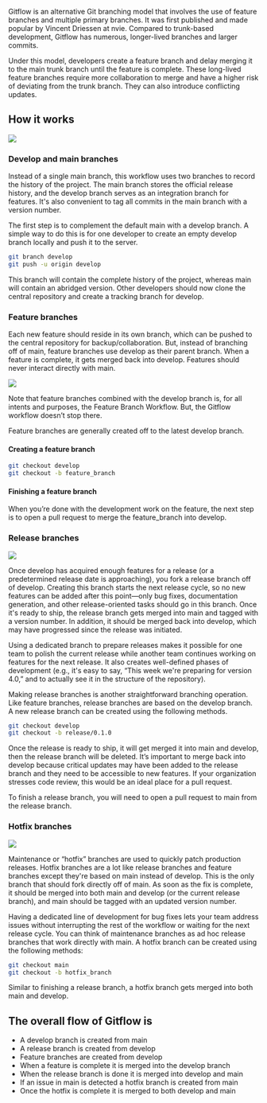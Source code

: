 Gitflow is an alternative Git branching model that involves the use of feature branches and multiple primary branches.
It was first published and made popular by Vincent Driessen at nvie. Compared to trunk-based development, Gitflow has
numerous, longer-lived branches and larger commits.

Under this model, developers create a feature branch and delay merging it to the main trunk branch until the feature is
complete. These long-lived feature branches require more collaboration to merge and have a higher risk of deviating from
the trunk branch. They can also introduce conflicting updates.

## How it works
![](https://wac-cdn.atlassian.com/dam/jcr:a13c18d6-94f3-4fc4-84fb-2b8f1b2fd339/01%20How%20it%20works.svg?cdnVersion=824)

### Develop and main branches
Instead of a single main branch, this workflow uses two branches to record the history of the project.
The main branch stores the official release history, and the develop branch serves as an integration branch for features.
It's also convenient to tag all commits in the main branch with a version number.

The first step is to complement the default main with a develop branch. A simple way to do this is for one developer
to create an empty develop branch locally and push it to the server.

```bash
git branch develop
git push -u origin develop
```

This branch will contain the complete history of the project, whereas main will contain an abridged version.
Other developers should now clone the central repository and create a tracking branch for develop.

### Feature branches
Each new feature should reside in its own branch, which can be pushed to the central repository for backup/collaboration.
But, instead of branching off of main, feature branches use develop as their parent branch. When a feature is complete,
it gets merged back into develop. Features should never interact directly with main.

![](https://wac-cdn.atlassian.com/dam/jcr:34c86360-8dea-4be4-92f7-6597d4d5bfae/02%20Feature%20branches.svg?cdnVersion=824)

Note that feature branches combined with the develop branch is, for all intents and purposes, the Feature Branch Workflow.
But, the Gitflow workflow doesn’t stop there.

Feature branches are generally created off to the latest develop branch.

#### Creating a feature branch
```bash
git checkout develop
git checkout -b feature_branch
```

#### Finishing a feature branch
When you’re done with the development work on the feature, the next step is to open a pull request to merge the feature_branch into develop.

### Release branches
![](https://wac-cdn.atlassian.com/dam/jcr:8f00f1a4-ef2d-498a-a2c6-8020bb97902f/03%20Release%20branches.svg?cdnVersion=824)

Once develop has acquired enough features for a release (or a predetermined release date is approaching), you fork a
release branch off of develop. Creating this branch starts the next release cycle, so no new features can be added after
this point—only bug fixes, documentation generation, and other release-oriented tasks should go in this branch.
Once it's ready to ship, the release branch gets merged into main and tagged with a version number. In addition,
it should be merged back into develop, which may have progressed since the release was initiated.

Using a dedicated branch to prepare releases makes it possible for one team to polish the current release while another
team continues working on features for the next release. It also creates well-defined phases of development
(e.g., it's easy to say, “This week we're preparing for version 4.0,” and to actually see it in the structure of the repository).

Making release branches is another straightforward branching operation. Like feature branches, release branches are
based on the develop branch. A new release branch can be created using the following methods.

```bash
git checkout develop
git checkout -b release/0.1.0
```

Once the release is ready to ship, it will get merged it into main and develop, then the release branch will be deleted.
It’s important to merge back into develop because critical updates may have been added to the release branch and they
need to be accessible to new features. If your organization stresses code review, this would be an ideal place for a pull request.

To finish a release branch, you will need to open a pull request to main from the release branch.

### Hotfix branches
![](https://wac-cdn.atlassian.com/dam/jcr:cc0b526e-adb7-4d45-874e-9bcea9898b4a/04%20Hotfix%20branches.svg?cdnVersion=824)

Maintenance or “hotfix” branches are used to quickly patch production releases. Hotfix branches are a lot like release branches and feature branches except they're based on main instead of develop. This is the only branch that should fork directly off of main. As soon as the fix is complete, it should be merged into both main and develop (or the current release branch), and main should be tagged with an updated version number.

Having a dedicated line of development for bug fixes lets your team address issues without interrupting the rest of the workflow or waiting for the next release cycle. You can think of maintenance branches as ad hoc release branches that work directly with main. A hotfix branch can be created using the following methods:

```bash
git checkout main
git checkout -b hotfix_branch
```

Similar to finishing a release branch, a hotfix branch gets merged into both main and develop.


## The overall flow of Gitflow is

- A develop branch is created from main
- A release branch is created from develop
- Feature branches are created from develop
- When a feature is complete it is merged into the develop branch
- When the release branch is done it is merged into develop and main
- If an issue in main is detected a hotfix branch is created from main
- Once the hotfix is complete it is merged to both develop and main